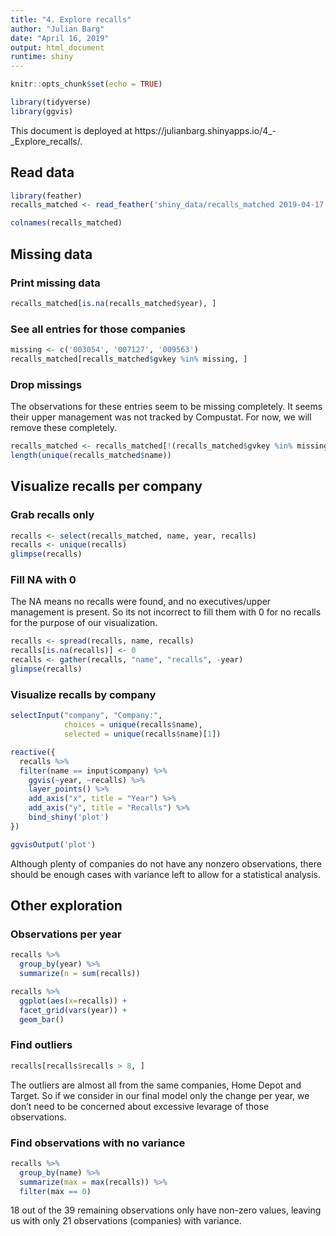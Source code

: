 ```yaml
---
title: "4. Explore recalls"
author: "Julian Barg"
date: "April 16, 2019"
output: html_document
runtime: shiny
---
```


```r
knitr::opts_chunk$set(echo = TRUE)
```

```r
library(tidyverse)
library(ggvis)
```

This document is deployed at https://julianbarg.shinyapps.io/4_-_Explore_recalls/.

## Read data

```r
library(feather)
recalls_matched <- read_feather('shiny_data/recalls_matched 2019-04-17.feather')

colnames(recalls_matched)
```

## Missing data

### Print missing data
```r
recalls_matched[is.na(recalls_matched$year), ]
```

### See all entries for those companies
```r
missing <- c('003054', '007127', '009563')
recalls_matched[recalls_matched$gvkey %in% missing, ]
```

### Drop missings
The observations for these entries seem to be missing completely. It seems their upper management was not tracked by Compustat. For now, we will remove these completely.

```r
recalls_matched <- recalls_matched[!(recalls_matched$gvkey %in% missing), ]
length(unique(recalls_matched$name))
```

## Visualize recalls per company

### Grab recalls only
```r
recalls <- select(recalls_matched, name, year, recalls)
recalls <- unique(recalls)
glimpse(recalls)
```

### Fill NA with 0
The NA means no recalls were found, and no executives/upper management is present. So its not incorrect to fill them with 0 for no recalls for the purpose of our visualization.
```r
recalls <- spread(recalls, name, recalls)
recalls[is.na(recalls)] <- 0
recalls <- gather(recalls, "name", "recalls", -year)
glimpse(recalls)
```

### Visualize recalls by company
```r
selectInput("company", "Company:",
            choices = unique(recalls$name), 
            selected = unique(recalls$name)[1])
```

```r
reactive({
  recalls %>%
  filter(name == input$company) %>%
    ggvis(~year, ~recalls) %>%
    layer_points() %>%
    add_axis("x", title = "Year") %>%
    add_axis("y", title = "Recalls") %>%
    bind_shiny('plot')
})

ggvisOutput('plot')
```

Although plenty of companies do not have any nonzero observations, there should be enough cases with variance left to allow for a statistical analysis.

## Other exploration

### Observations per year
```r
recalls %>%
  group_by(year) %>%
  summarize(n = sum(recalls))
```

```r
recalls %>%
  ggplot(aes(x=recalls)) +
  facet_grid(vars(year)) +
  geom_bar()
```

### Find outliers
```r
recalls[recalls$recalls > 8, ]
```

The outliers are almost all from the same companies, Home Depot and Target. So if we consider in our final model only the change per year, we don't need to be concerned about excessive levarage of those observations.

### Find observations with no variance
```r
recalls %>%
  group_by(name) %>%
  summarize(max = max(recalls)) %>%
  filter(max == 0)
```

18 out of the 39 remaining observations only have non-zero values, leaving us with only 21 observations (companies) with variance.